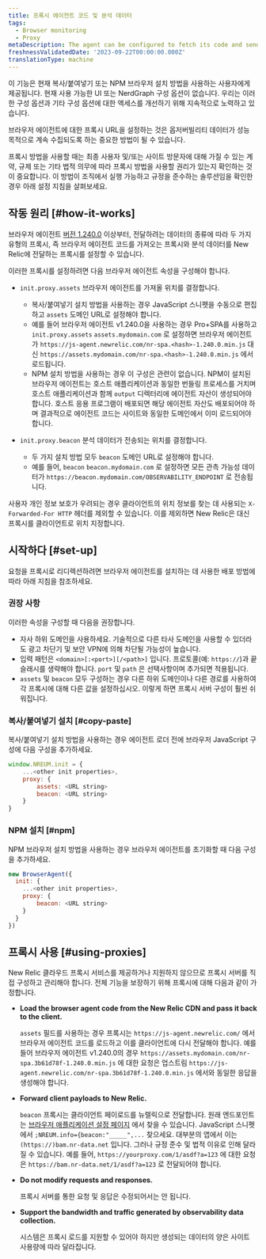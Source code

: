 ```yaml
---
title: 프록시 에이전트 코드 및 분석 데이터
tags:
  - Browser monitoring
  - Proxy
metaDescription: The agent can be configured to fetch its code and send analytics through a proxy server instead of New Relic's endpoints.
freshnessValidatedDate: '2023-09-22T00:00:00.000Z'
translationType: machine
---
```


<Callout variant="important">
  이 기능은 현재 복사/붙여넣기 또는 NPM 브라우저 설치 방법을 사용하는 사용자에게 제공됩니다. 현재 사용 가능한 UI 또는 NerdGraph 구성 옵션이 없습니다. 우리는 이러한 구성 옵션과 기타 구성 옵션에 대한 액세스를 개선하기 위해 지속적으로 노력하고 있습니다.
</Callout>

브라우저 에이전트에 대한 프록시 URL을 설정하는 것은 옵저버빌리티 데이터가 성능 목적으로 계속 수집되도록 하는 중요한 방법이 될 수 있습니다.

프록시 방법을 사용할 때는 최종 사용자 및/또는 사이트 방문자에 대해 가질 수 있는 계약, 규제 또는 기타 법적 의무에 따라 프록시 방법을 사용할 권리가 있는지 확인하는 것이 중요합니다. 이 방법이 조직에서 실행 가능하고 규정을 준수하는 솔루션임을 확인한 경우 아래 설정 지침을 살펴보세요.

## 작동 원리 [#how-it-works]

브라우저 에이전트 [버전 1.240.0](/docs/release-notes/new-relic-browser-release-notes/browser-agent-release-notes) 이상부터, 전달하려는 데이터의 종류에 따라 두 가지 유형의 프록시, 즉 브라우저 에이전트 코드를 가져오는 프록시와 분석 데이터를 New Relic에 전달하는 프록시를 설정할 수 있습니다.

이러한 프록시를 설정하려면 다음 브라우저 에이전트 속성을 구성해야 합니다.

* `init.proxy.assets` 브라우저 에이전트를 가져올 위치를 결정합니다.

  * 복사/붙여넣기 설치 방법을 사용하는 경우 JavaScript 스니펫을 수동으로 편집하고 `assets` 도메인 URL로 설정해야 합니다.
  * 예를 들어 브라우저 에이전트 v1.240.0을 사용하는 경우 Pro+SPA를 사용하고 `init.proxy.assets` `assets.mydomain.com` 로 설정하면 브라우저 에이전트가 `https://js-agent.newrelic.com/nr-spa.<hash>-1.240.0.min.js` 대신 `https://assets.mydomain.com/nr-spa.<hash>-1.240.0.min.js` 에서 로드됩니다.
  * NPM 설치 방법을 사용하는 경우 이 구성은 관련이 없습니다. NPM이 설치된 브라우저 에이전트는 호스트 애플리케이션과 동일한 번들링 프로세스를 거치며 호스트 애플리케이션과 함께 `output` 디렉터리에 에이전트 자산이 생성되어야 합니다. 호스트 응용 프로그램이 배포되면 해당 에이전트 자산도 배포되어야 하며 결과적으로 에이전트 코드는 사이트와 동일한 도메인에서 이미 로드되어야 합니다.

* `init.proxy.beacon` 분석 데이터가 전송되는 위치를 결정합니다.

  * 두 가지 설치 방법 모두 `beacon` 도메인 URL로 설정해야 합니다.
  * 예를 들어, `beacon` `beacon.mydomain.com` 로 설정하면 모든 관측 가능성 데이터가 `https://beacon.mydomain.com/OBSERVABILITY_ENDPOINT` 로 전송됩니다.

사용자 개인 정보 보호가 우려되는 경우 클라이언트의 위치 정보를 찾는 데 사용되는 `X-Forwarded-For HTTP` 헤더를 제외할 수 있습니다. 이를 제외하면 New Relic은 대신 프록시를 클라이언트로 위치 지정합니다.

## 시작하다 [#set-up]

요청을 프록시로 리디렉션하려면 브라우저 에이전트를 설치하는 데 사용한 배포 방법에 따라 아래 지침을 참조하세요.

### 권장 사항

이러한 속성을 구성할 때 다음을 권장합니다.

* 자사 하위 도메인을 사용하세요. 기술적으로 다른 타사 도메인을 사용할 수 있더라도 광고 차단기 및 보안 VPN에 의해 차단될 가능성이 높습니다.
* 입력 패턴은 `<domain>[:<port>][/<path>]` 입니다. 프로토콜(예: `https://`)과 끝 슬래시를 생략해야 합니다. `port` 및 `path` 은 선택사항이며 추가되면 적용됩니다.
* `assets` 및 `beacon` 모두 구성하는 경우 다른 하위 도메인이나 다른 경로를 사용하여 각 프록시에 대해 다른 값을 설정하십시오. 이렇게 하면 프록시 서버 구성이 훨씬 쉬워집니다.

### 복사/붙여넣기 설치 [#copy-paste]

복사/붙여넣기 설치 방법을 사용하는 경우 에이전트 로더 전에 브라우저 JavaScript 구성에 다음 구성을 추가하세요.

```js
window.NREUM.init = {
    ...<other init properties>,
    proxy: {
        assets: <URL string>
        beacon: <URL string>
    }
}
```

### NPM 설치 [#npm]

NPM 브라우저 설치 방법을 사용하는 경우 브라우저 에이전트를 초기화할 때 다음 구성을 추가하세요.

```js
new BrowserAgent({ 
  init: {
    ...<other init properties>,
    proxy: {
        beacon: <URL string>
    }
  }
})
```

## 프록시 사용 [#using-proxies]

New Relic 클라우드 프록시 서비스를 제공하거나 지원하지 않으므로 프록시 서버를 직접 구성하고 관리해야 합니다. 전체 기능을 보장하기 위해 프록시에 대해 다음과 같이 가정합니다.

* <DNT>**Load the browser agent code from the New Relic CDN and pass it back to the client.**</DNT>

  `assets` 필드를 사용하는 경우 프록시는 `https://js-agent.newrelic.com/` 에서 브라우저 에이전트 코드를 로드하고 이를 클라이언트에 다시 전달해야 합니다. 예를 들어 브라우저 에이전트 v1.240.0의 경우 `https://assets.mydomain.com/nr-spa.3b61d78f-1.240.0.min.js` 에 대한 요청은 업스트림 `https://js-agent.newrelic.com/nr-spa.3b61d78f-1.240.0.min.js` 에서와 동일한 응답을 생성해야 합니다.

* <DNT>**Forward client payloads to New Relic.**</DNT>

  `beacon` 프록시는 클라이언트 페이로드를 뉴렐릭으로 전달합니다. 원래 엔드포인트는 [브라우저 애플리케이션 설정 페이지](/docs/browser/new-relic-browser/configuration/browser-app-settings-page/) 에서 찾을 수 있습니다. JavaScript 스니펫에서 `;NREUM.info={beacon:"_____",...` 찾으세요. 대부분의 앱에서 이는 `(https://)bam.nr-data.net` 입니다. 그러나 규정 준수 및 법적 이유로 인해 달라질 수 있습니다. 예를 들어, `https://yourproxy.com/1/asdf?a=123` 에 대한 요청은 `https://bam.nr-data.net/1/asdf?a=123` 로 전달되어야 합니다.

* <DNT>**Do not modify requests and responses.**</DNT>

  프록시 서버를 통한 요청 및 응답은 수정되어서는 안 됩니다.

* <DNT>**Support the bandwidth and traffic generated by observability data collection.**</DNT>

  시스템은 프록시 로드를 지원할 수 있어야 하지만 생성되는 데이터의 양은 사이트 사용량에 따라 달라집니다.